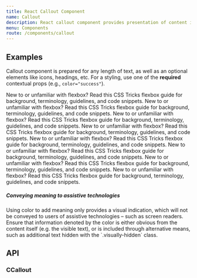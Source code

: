 ```yaml
---
title: React Callout Component
name: Callout
description: React callout component provides presentation of content in a visually distinct manner. Includes a heading, icon and typically text-based content.
menu: Components
route: /components/callout
---
```



## Examples

Callout component is prepared for any length of text, as well as an optional elements like icons, headings, etc. For a styling, use one of the **required** contextual props (e.g., `color="success"`).

<Playground>
  <CCallout color="primary">
    New to or unfamiliar with flexbox? Read this CSS Tricks flexbox guide for background, terminology, guidelines, and code snippets.
  </CCallout>
  <CCallout color="secondary">
    New to or unfamiliar with flexbox? Read this CSS Tricks flexbox guide for background, terminology, guidelines, and code snippets.
  </CCallout>
  <CCallout color="success">
    New to or unfamiliar with flexbox? Read this CSS Tricks flexbox guide for background, terminology, guidelines, and code snippets.
  </CCallout>
  <CCallout color="danger">
    New to or unfamiliar with flexbox? Read this CSS Tricks flexbox guide for background, terminology, guidelines, and code snippets.
  </CCallout>
  <CCallout color="warning">
    New to or unfamiliar with flexbox? Read this CSS Tricks flexbox guide for background, terminology, guidelines, and code snippets.
  </CCallout>
  <CCallout color="info">
    New to or unfamiliar with flexbox? Read this CSS Tricks flexbox guide for background, terminology, guidelines, and code snippets.
  </CCallout>
  <CCallout color="light">
    New to or unfamiliar with flexbox? Read this CSS Tricks flexbox guide for background, terminology, guidelines, and code snippets.
  </CCallout>
  <CCallout color="dark">
    New to or unfamiliar with flexbox? Read this CSS Tricks flexbox guide for background, terminology, guidelines, and code snippets.
  </CCallout>
</Playground>

<CCallout color="info">
  <h5>Conveying meaning to assistive technologies</h5>
  <p>
    Using color to add meaning only provides a visual indication, which will not be conveyed to users of assistive technologies – such as screen readers. Ensure that information denoted by the color is either obvious from the content itself (e.g. the visible text), or is included through alternative means, such as additional text hidden with the `.visually-hidden` class.
  </p>
</CCallout>

## API

### CCallout

<Props of={CCallout} />